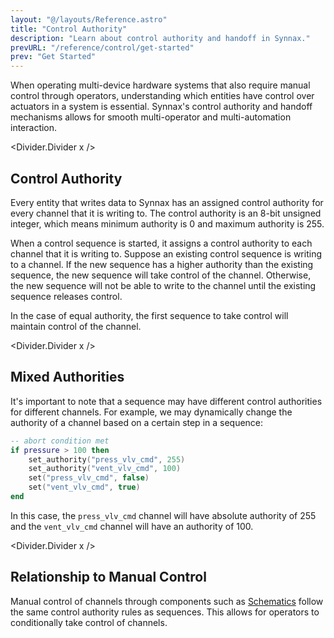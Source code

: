 ```yaml
---
layout: "@/layouts/Reference.astro"
title: "Control Authority"
description: "Learn about control authority and handoff in Synnax."
prevURL: "/reference/control/get-started"
prev: "Get Started"
---
```



When operating multi-device hardware systems that also require manual control through
operators, understanding which entities have control over actuators in a system is
essential. Synnax's control authority and handoff mechanisms allows for smooth
multi-operator and multi-automation interaction.

<Divider.Divider x />

## Control Authority

Every entity that writes data to Synnax has an assigned control authority for every
channel that it is writing to. The control authority is an 8-bit unsigned integer, which
means minimum authority is 0 and maximum authority is 255.

When a control sequence is started, it assigns a control authority to each channel that
it is writing to. Suppose an existing control sequence is writing to a channel. If the
new sequence has a higher authority than the existing sequence, the new sequence will
take control of the channel. Otherwise, the new sequence will not be able to write to
the channel until the existing sequence releases control.

In the case of equal authority, the first sequence to take control will maintain control
of the channel.

<Divider.Divider x />

## Mixed Authorities

It's important to note that a sequence may have different control authorities for
different channels. For example, we may dynamically change the authority of a channel
based on a certain step in a sequence:

```lua
-- abort condition met
if pressure > 100 then
    set_authority("press_vlv_cmd", 255)
    set_authority("vent_vlv_cmd", 100)
    set("press_vlv_cmd", false)
    set("vent_vlv_cmd", true)
end
```

In this case, the `press_vlv_cmd` channel will have absolute authority of 255 and the
`vent_vlv_cmd` channel will have an authority of 100.

<Divider.Divider x />

## Relationship to Manual Control

Manual control of channels through components such as
[Schematics](/reference/console/schematics) follow the same control authority rules as
sequences. This allows for operators to conditionally take control of channels.
